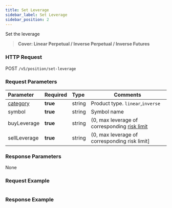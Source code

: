 ```yaml
---
title: Set Leverage
sidebar_label: Set Leverage
sidebar_position: 2
---
```


Set the leverage
> **Cover: Linear Perpetual / Inverse Perpetual / Inverse Futures**

### HTTP Request
POST `/v5/position/set-leverage`

### Request Parameters
| Parameter | Required | Type | Comments|
|:----- |:-------|:-----|------ |
|[category](../enum#category) |**true** |string |Product type. `linear`,`inverse` |
|symbol |**true** |string |Symbol name|
|buyLeverage |**true** |string |(0, max leverage of corresponding [risk limit](../market/risk-limit#) |
|sellLeverage |**true** |string |(0, max leverage of corresponding risk limit]|

### Response Parameters
None

### Request Example

<Tabs>
<TabItem value="console" label="Console">

```http
```

</TabItem>
</Tabs>

### Response Example

<Tabs>
<TabItem value="js linear" label="linear">

```json

```
</TabItem>
</Tabs>
